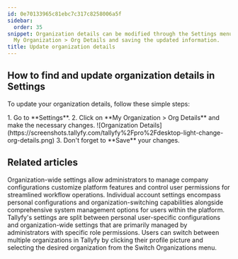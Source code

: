 ```yaml
---
id: 0e70133965c81ebc7c317c8258006a5f
sidebar:
  order: 35
snippet: Organization details can be modified through the Settings menu by accessing
  My Organization > Org Details and saving the updated information.
title: Update organization details
---
```



## How to find and update organization details in Settings

To update your organization details, follow these simple steps:

<Steps>
1. Go to **Settings**.
2. Click on **My Organization > Org Details** and make the necessary changes.
   ![Organization Details](https://screenshots.tallyfy.com/tallyfy%2Fpro%2Fdesktop-light-change-org-details.png)
3. Don't forget to **Save** your changes.
</Steps>


## Related articles
<CardGrid>
<LinkTitleCard header="<b>Settings > Organization settings</b>" href="/products/pro/settings/org-settings/" > Organization-wide settings allow administrators to manage company configurations customize platform features and control user permissions for streamlined workflow operations. </LinkTitleCard>
<LinkTitleCard header="<b>Settings > Personal settings</b>" href="/products/pro/settings/personal-settings/" > Individual account settings encompass personal configurations and organization-switching capabilities alongside comprehensive system management options for users within the platform. </LinkTitleCard>
<LinkTitleCard header="<b>Pro > Settings</b>" href="/products/pro/settings/" > Tallyfy's settings are split between personal user-specific configurations and organization-wide settings that are primarily managed by administrators with specific role permissions. </LinkTitleCard>
<LinkTitleCard header="<b>Personal Settings > Switch Between Organizations</b>" href="/products/pro/settings/personal-settings/how-can-i-switch-between-organizations-in-tallyfy/" > Users can switch between multiple organizations in Tallyfy by clicking their profile picture and selecting the desired organization from the Switch Organizations menu. </LinkTitleCard>
</CardGrid>